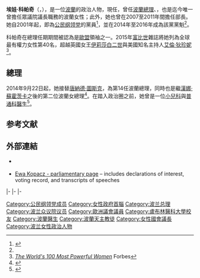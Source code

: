{{noteTA
|1=zh-tw:艾娃;zh-hans:埃娃;zh-hant:埃娃;
}}
{{Infobox Officeholder
|name           = 埃娃·科帕奇<br>Ewa Kopacz
|image          = Premier Ewa Kopacz.jpg
|honorific-suffix = [[歐洲議會議員|MEP]]
|office         = {{link-en|歐洲議會副議長|Vice-President of the European Parliament}}
|alongside   =
|president      = [[大衛·薩索利|大衛·薩索利]] <br>
                  [[萝伯塔·梅措拉|萝伯塔·梅措拉]]
|term_start     = 2019年7月3日
|term_end       =
|predecessor    =
|successor      =
|office1        = [[波兰总理|波兰总理]]
|president1     = [[布羅尼斯瓦夫·科莫羅夫斯基|布羅尼斯瓦夫·科莫羅夫斯基]]<br>[[安杰伊·杜达|安杰伊·杜达]]
|deputy1        = {{link-en|托马什·谢莫尼亚克|Tomasz Siemoniak}}<br>{{link-en|雅努什·皮耶霍钦斯基|Janusz Piechociński}}
|term_start1    = 2014年9月22日
|term_end1      = 2015年11月16日
|predecessor1   = [[唐納德·圖斯克|唐納德·圖斯克]]
|successor1     = [[貝婭塔·席多|貝婭塔·席多]]
|office3        = [[公民綱領_(波蘭)|公民纲领党]]領袖
|1blankname3    = 秘書長
|1namedata3     = {{link-en|帕維爾·格拉斯|Paweł Graś}}<br>{{link-en|安傑伊·比爾納特|Andrzej Biernat}}
|term_start3    = 2014年9月22日
|term_end3      = 2016年1月26日
|predecessor3   = [[唐納德·圖斯克|唐納德·圖斯克]]
|successor3     = [[格熱戈日·謝蒂納|格熱戈日·謝蒂納]]
|office4        = {{le|眾議院議長 (波蘭)|Marshal of the Sejm|眾議院議長}}
|term_start4    = 2011年11月8日
|term_end4      = 2014年9月22日
|predecessor4   = [[格熱戈日·謝蒂納|格熱戈日·謝蒂納]]
|successor4     = [[拉多斯瓦夫·西科尔斯基|拉多斯瓦夫·西科尔斯基]]
|office5        = {{le|波蘭衛生部|Ministry of Health (Poland)|波蘭衛生部長}}
|primeminister5 = [[唐納德·圖斯克|唐納德·圖斯克]]
|term_start5    = 2007年11月16日
|term_end5      = 2011年11月8日
|predecessor5   = {{link-en|兹比格纽·雷利加|Zbigniew Religa}}
|successor5     = {{tsl|en|巴托斯·奧武科維奇|Bartosz Arłukowicz}}
|birth_name     = Ewa Lis
|birth_date     = {{nowrap|{{birth date and age|1956|12|3|df=y}}}}
|birth_place    = [[波兰人民共和国|波兰人民共和国]][[斯卡雷謝夫|斯卡雷謝夫]]
|death_date     =
|death_place    =
|party          = {{le|人民聯合黨 (波蘭) |United People's Party (Poland)|人民聯合黨}} {{small|(1980年代)}}<br>{{le|自由聯盟 (波蘭)|Freedom Union (Poland)|自由聯盟}} {{small|(2001年前)}}<br> [[公民綱領_(波蘭)|公民纲领党]] {{small|(2001年–現在)}}
|otherparty     = [[歐洲人民黨|歐洲人民黨]]
|spouse         = Marek Kopacz（2008年離婚）
|children       = 1
|education      = [[盧布林醫科大學|盧布林醫科大學]]
|awards         = [[File:NOR_Royal_Norwegian_Order_of_Merit_-_Grand_Cross_BAR.png|40px]] [[File:MCO_Order_of_Saint-Charles_-_Commander_BAR.png|40px]] [[File:EST_Order_of_the_Cross_of_Terra_Mariana_-_1st_Class_BAR.png|40px]]
}}
'''埃娃·科帕奇'''（{{lang-pl|Ewa Bożena Kopacz}}，{{bd|1956年|12月3日||}}），是一位[[波蘭|波蘭]]的政治人物，現任{{link-en|歐洲議會副議長|Vice-President of the European Parliament}}，曾任[[波蘭總理|波蘭總理]]、{{le|眾議院議長 (波蘭)|Marshal of the Sejm|眾議院議長}}，也是迄今唯一曾擔任眾議院議長職務的波蘭女性；此外，她也曾在2007至2011年間擔任{{le|波蘭衛生部|Ministry of Health (Poland)}}部長。她自2001年起，即為[[公民綱領_(波蘭)|公民纲领党]]的黨員<ref name=about>{{cite web|url=http://kopacz.pl/o-mnie/|title=O mnie|trans_title=About me|author=Kopacz, Ewa|accessdate=February 3, 2012|deadurl=yes|archiveurl=https://web.archive.org/web/20120105035101/http://kopacz.pl/o-mnie/|archivedate=2012年1月5日}}</ref>，並在2014年至2016年成為該黨黨魁<ref name=about />。

科帕奇在總理任期期間被認為是[[歐盟|歐盟]]領袖之一。2015年[[富比世|富比世]]雜誌將她列為全球最有權力女性第40名，超越英國女王[[伊莉莎白二世|伊莉莎白二世]]與美國知名主持人[[艾倫·狄珍妮|艾倫·狄珍妮]]<ref>[https://www.forbes.com/power-women/list/#tab:overall ''The World's 100 Most Powerful Women''] {{Wayback|url=https://www.forbes.com/power-women/list/#tab:overall |date=20170920073036 }} Forbes</ref>。
== 總理 ==
2014年9月22日起，她接替[[唐納德·圖斯克|唐納德·圖斯克]]，為第14任波蘭總理，同時也是繼[[漢娜·蘇霍茨卡|漢娜·蘇霍茨卡]]之後的第二位波蘭女總理<ref>{{cite news|url=http://www.thenews.pl/1/9/Artykul/181381,President-confirms-incoming-PM-Ewa-Kopacz|work=Polskie Radio|date=September 12, 2014|title=President confirms incoming PM Ewa Kopacz|accessdate=September 15, 2014|archivedate=2012年8月6日|archiveurl=https://web.archive.org/web/20120806140418/http://www.lifesitenews.com/news/archive/ldn/2008/jun/08062401|deadurl=no}}</ref>。在踏入政治圈之前，她曾是一位[[小兒科|小兒科]]與[[普通科醫生|普通科醫生]]<ref>{{cite web|url=http://polska.newsweek.pl/ewa-kopacz--kobieta-z-sekretem,83703,1,1.html|title=Życiorys Ewy Kopacz. Kopacz jako minister zdrowia - Polska - Newsweek.pl|work=Newsweek.pl|accessdate=5 January 2015|archive-url=https://web.archive.org/web/20141019144755/http://polska.newsweek.pl/ewa-kopacz--kobieta-z-sekretem,83703,1,1.html|archive-date=2014-10-19|dead-url=yes}}</ref>。

== 参考文献 ==
{{reflist}}

== 外部連結 ==
{{Commons|Category:Ewa Kopacz}}
*{{Official website}} {{pl icon}}
*[http://www.sejm.gov.pl/poslowie/posel6/170.htm Ewa Kopacz - parliamentary page] {{Wayback|url=http://www.sejm.gov.pl/poslowie/posel6/170.htm |date=20201126212716 }} {{pl icon}} – includes declarations of interest, voting record, and transcripts of speeches

{{s-start}}
{{s-off}}
{{s-bef|before={{link-en|兹比格纽·雷利加|Zbigniew Religa}}}}
{{s-ttl|title={{le|波蘭衛生部|Ministry of Health (Poland)|波蘭衛生部長}}|years=2007–2011}}
{{s-aft|after={{nowrap|{{tsl|en|巴托斯·奧武科維奇|Bartosz Arłukowicz}}}}}}
|-
{{s-bef|before=[[格热戈日·谢蒂纳|格热戈日·谢蒂纳]]}}
{{s-ttl|title=[[波兰众议院|众议院议长]]|years=2011–2014}}
{{s-aft|after=[[拉多斯瓦夫·西科尔斯基|拉多斯瓦夫·西科尔斯基]]}}
|-
{{s-bef|before=[[唐納德·圖斯克|唐納德·圖斯克]]}}
{{s-ttl|title=[[波兰总理|波兰总理]]|years=2014–2015}}
{{s-aft|after=[[貝婭塔·席多|貝婭塔·席多]]}}
|-
{{s-ppo}}
{{s-bef|before=[[唐納德·圖斯克|唐納德·圖斯克]]}}
{{s-ttl|title=[[公民綱領_(波蘭)|公民纲领党]]领袖|years=2014–2016}}
{{s-aft|after=[[格热戈日·谢蒂纳|格热戈日·谢蒂纳]]}}
{{s-end}}


{{Authority control}}
[[Category:公民纲领党成员|Category:公民纲领党成员]]
[[Category:女性政府首腦|Category:女性政府首腦]]
[[Category:波兰总理|Category:波兰总理]]
[[Category:波兰众议院议员|Category:波兰众议院议员]]
[[Category:歐洲議會議員|Category:歐洲議會議員]]
[[Category:盧布林醫科大學校友|Category:盧布林醫科大學校友]]
[[Category:波蘭醫生|Category:波蘭醫生]]
[[Category:波蘭天主教徒|Category:波蘭天主教徒]]

[[Category:女性國會議長|Category:女性國會議長]]

[[Category:波兰女性政治人物|Category:波兰女性政治人物]]